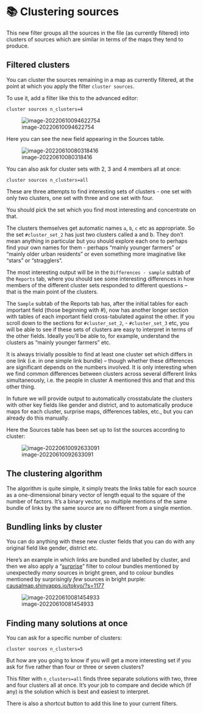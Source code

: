 # 📚 Clustering sources{#cluster-sources}

This new filter groups all the sources in the file (as currently filtered) into clusters of sources  which are similar in terms of the maps they tend to produce.  



## Filtered clusters

You can cluster the sources remaining in a map as currently filtered, at the point at which you apply the filter `cluster sources`.

To use it, add a filter like this to the advanced editor:

```
cluster sources n_clusters=4
```

![image-20220610094622754](C:\Users\steve\Dropbox\Projects\causal-map-guide\_09150-source_clusters\image-20220610094622754.png)

Here you can see the new field appearing in the Sources table. 




![image-20220610080318416](C:\Users\steve\Dropbox\Projects\causal-map-guide\_09150-source_clusters\image-20220610080318416.png)



You can also ask for cluster sets with 2, 3 and 4 members all at once:

```
cluster sources n_clusters=all
```

These are three attempts to find interesting sets of clusters - one set with only two clusters, one set with three and one set with four.

You should pick the set which you find most interesting and concentrate on that.

The clusters themselves get automatic names `a`, `b`, `c` etc as appropriate.  So the set `#cluster_set_2` has just two clusters called a and b. They don't mean anything in particular but you should explore each one to perhaps find your own names for them - perhaps "mainly younger farmers" or "mainly older urban residents" or even something more imaginative like "stars" or "stragglers". 

The most interesting output will be in the `Differences - sample` subtab of the `Reports` tab, where you should see some interesting differences in how members of the different cluster sets responded to different questions -- that is the main point of the clusters.

The `Sample` subtab of the Reports tab has, after the initial tables for each important field (those beginning with #), now has another longer section with tables of each important field cross-tabulated against the other. If you scroll down to the sections for `#cluster_set_2`, - `#cluster_set_3` etc, you will be able to see if these sets of clusters are easy to interpret in terms of the other fields. Ideally you'll be able to, for example, understand the clusters as "mainly younger farmers" etc. 



It is always trivially possible to find at least one cluster set which differs in one link (i.e. in one simple link bundle) -- though whether these differences are significant depends on the numbers involved. It is only interesting when we find common differences between clusters across several different links simultaneously, i.e. the people in cluster A mentioned this and that and this other thing.

In future we will provide output to automatically crosstabulate the clusters with other key fields like gender and district, and to automatically produce maps for each cluster, surprise maps, differences tables, etc., but you can already do this manually.

Here the Sources table has been set up to list the sources according to cluster:


![image-20220610092633091](C:\Users\steve\Dropbox\Projects\causal-map-guide\_09150-source_clusters\image-20220610092633091.png)

## The clustering algorithm

The algorithm is quite simple, it simply treats the links table for each source as a one-dimensional binary vector of length equal to the square of the number of factors. It's a binary vector, so multiple mentions of the same bundle of links by the same source are no different from a single mention.

## Bundling links by cluster

You can do anything with these new cluster fields that you can do with any original field like gender, district etc.

Here's an example in which links are bundled and labelled by cluster, and then we also apply a "[surprise](#xsurprise)" filter to colour bundles mentioned by unexpectedly *many* sources in bright green, and to colour bundles mentioned by surprisingly *few* sources in bright purple: [causalmap.shinyapps.io/tokyo/?s=1177](causalmap.shinyapps.io/tokyo/?s=1177)

![image-20220610081454933](C:\Users\steve\Dropbox\Projects\causal-map-guide\_09150-source_clusters\image-20220610081454933.png)



 

## Finding many solutions at once

You can ask for a specific number of clusters:

```
cluster sources n_clusters=5
```

But how are you going to know if you will get a more interesting set if you ask for five rather than four or three or seven clusters?

This filter with `n_clusters=all` finds three separate solutions with two, three and four clusters all at once. It's your job to compare and decide which (if any) is the solution which is best and easiest to interpret.

There is also a shortcut button to add this line to your current filters.



